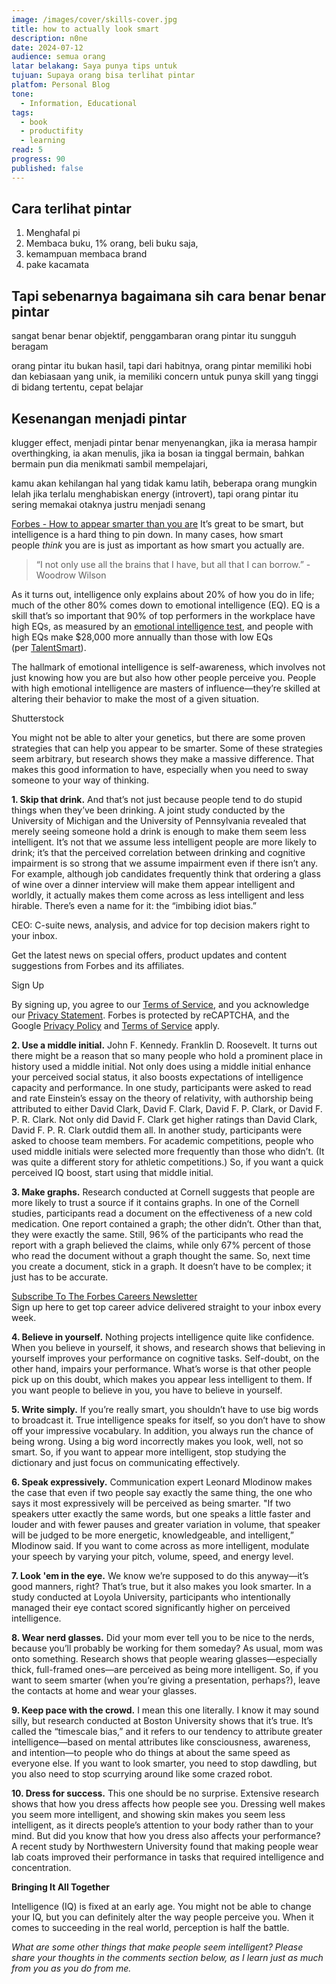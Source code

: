 ```yaml
---
image: /images/cover/skills-cover.jpg
title: how to actually look smart
description: n0ne
date: 2024-07-12
audience: semua orang
latar belakang: Saya punya tips untuk
tujuan: Supaya orang bisa terlihat pintar
platfom: Personal Blog
tone:
  - Information, Educational
tags:
  - book
  - productifity
  - learning
read: 5
progress: 90
published: false
---
```

## Cara terlihat pintar
1. Menghafal pi 
2. Membaca buku, 1% orang, beli buku saja, 
3. kemampuan membaca brand
4. pake kacamata

## Tapi sebenarnya bagaimana sih cara benar benar pintar
sangat benar benar objektif, penggambaran orang pintar itu sungguh beragam

orang pintar itu bukan hasil, tapi dari habitnya, orang pintar memiliki hobi dan kebiasaan yang unik, ia memiliki concern untuk punya skill yang tinggi di bidang tertentu, cepat belajar

## Kesenangan menjadi pintar
klugger effect, menjadi pintar benar menyenangkan, jika ia merasa hampir overthingking, ia akan menulis, jika ia bosan ia tinggal bermain, bahkan bermain pun dia menikmati sambil mempelajari, 

kamu akan kehilangan hal yang tidak kamu latih, beberapa orang mungkin lelah jika terlalu menghabiskan energy (introvert), tapi orang pintar itu sering memakai otaknya justru menjadi senang

[Forbes - How to appear smarter than you are](https://www.forbes.com/sites/travisbradberry/2017/01/03/ten-guaranteed-ways-to-appear-smarter-than-you-are/)
It’s great to be smart, but intelligence is a hard thing to pin down. In many cases, how smart people _think_ you are is just as important as how smart you actually are.

> “I not only use all the brains that I have, but all that I can borrow.” -Woodrow Wilson

As it turns out, intelligence only explains about 20% of how you do in life; much of the other 80% comes down to emotional intelligence (EQ). EQ is a skill that’s so important that 90% of top performers in the workplace have high EQs, as measured by an [emotional intelligence test](http://www.talentsmart.com/test/), and people with high EQs make $28,000 more annually than those with low EQs (per [TalentSmart](http://www.talentsmart.com/)).

The hallmark of emotional intelligence is self-awareness, which involves not just knowing how you are but also how other people perceive you. People with high emotional intelligence are masters of influence—they’re skilled at altering their behavior to make the most of a given situation.

Shutterstock

You might not be able to alter your genetics, but there are some proven strategies that can help you appear to be smarter. Some of these strategies seem arbitrary, but research shows they make a massive difference. That makes this good information to have, especially when you need to sway someone to your way of thinking.

**1. Skip that drink.** And that’s not just because people tend to do stupid things when they’ve been drinking. A joint study conducted by the University of Michigan and the University of Pennsylvania revealed that merely seeing someone hold a drink is enough to make them seem less intelligent. It’s not that we assume less intelligent people are more likely to drink; it’s that the perceived correlation between drinking and cognitive impairment is so strong that we assume impairment even if there isn’t any. For example, although job candidates frequently think that ordering a glass of wine over a dinner interview will make them appear intelligent and worldly, it actually makes them come across as less intelligent and less hirable. There’s even a name for it: the “imbibing idiot bias.”

CEO: C-suite news, analysis, and advice for top decision makers right to your inbox.

Get the latest news on special offers, product updates and content suggestions from Forbes and its affiliates.

Sign Up

By signing up, you agree to our [Terms of Service](https://www.forbes.com/terms-and-conditions), and you acknowledge our [Privacy Statement](https://www.forbes.com/privacy). Forbes is protected by reCAPTCHA, and the Google [Privacy Policy](https://policies.google.com/privacy) and [Terms of Service](https://policies.google.com/terms) apply.

**2. Use a middle initial.** John F. Kennedy. Franklin D. Roosevelt. It turns out there might be a reason that so many people who hold a prominent place in history used a middle initial. Not only does using a middle initial enhance your perceived social status, it also boosts expectations of intelligence capacity and performance. In one study, participants were asked to read and rate Einstein’s essay on the theory of relativity, with authorship being attributed to either David Clark, David F. Clark, David F. P. Clark, or David F. P. R. Clark. Not only did David F. Clark get higher ratings than David Clark, David F. P. R. Clark outdid them all. In another study, participants were asked to choose team members. For academic competitions, people who used middle initials were selected more frequently than those who didn’t. (It was quite a different story for athletic competitions.) So, if you want a quick perceived IQ boost, start using that middle initial.

**3. Make graphs.** Research conducted at Cornell suggests that people are more likely to trust a source if it contains graphs. In one of the Cornell studies, participants read a document on the effectiveness of a new cold medication. One report contained a graph; the other didn’t. Other than that, they were exactly the same. Still, 96% of the participants who read the report with a graph believed the claims, while only 67% percent of those who read the document without a graph thought the same. So, next time you create a document, stick in a graph. It doesn’t have to be complex; it just has to be accurate.

[Subscribe To The Forbes Careers Newsletter](http://info.forbes.com/Forbes-Careers-Newsletter-Sign-Up.html)  
Sign up here to get top career advice delivered straight to your inbox every week.

**4. Believe in yourself.** Nothing projects intelligence quite like confidence. When you believe in yourself, it shows, and research shows that believing in yourself improves your performance on cognitive tasks. Self-doubt, on the other hand, impairs your performance. What’s worse is that other people pick up on this doubt, which makes you appear less intelligent to them. If you want people to believe in you, you have to believe in yourself.

**5. Write simply.** If you’re really smart, you shouldn’t have to use big words to broadcast it. True intelligence speaks for itself, so you don’t have to show off your impressive vocabulary. In addition, you always run the chance of being wrong. Using a big word incorrectly makes you look, well, not so smart. So, if you want to appear more intelligent, stop studying the dictionary and just focus on communicating effectively.

**6. Speak expressively.** Communication expert Leonard Mlodinow makes the case that even if two people say exactly the same thing, the one who says it most expressively will be perceived as being smarter. "If two speakers utter exactly the same words, but one speaks a little faster and louder and with fewer pauses and greater variation in volume, that speaker will be judged to be more energetic, knowledgeable, and intelligent,” Mlodinow said. If you want to come across as more intelligent, modulate your speech by varying your pitch, volume, speed, and energy level.

**7. Look 'em in the eye.** We know we’re supposed to do this anyway—it’s good manners, right? That’s true, but it also makes you look smarter. In a study conducted at Loyola University, participants who intentionally managed their eye contact scored significantly higher on perceived intelligence.

**8. Wear nerd glasses.** Did your mom ever tell you to be nice to the nerds, because you’ll probably be working for them someday? As usual, mom was onto something. Research shows that people wearing glasses—especially thick, full-framed ones—are perceived as being more intelligent. So, if you want to seem smarter (when you’re giving a presentation, perhaps?), leave the contacts at home and wear your glasses.

**9. Keep pace with the crowd.** I mean this one literally. I know it may sound silly, but research conducted at Boston University shows that it’s true. It’s called the “timescale bias,” and it refers to our tendency to attribute greater intelligence—based on mental attributes like consciousness, awareness, and intention—to people who do things at about the same speed as everyone else. If you want to look smarter, you need to stop dawdling, but you also need to stop scurrying around like some crazed robot.

**10. Dress for success.** This one should be no surprise. Extensive research shows that how you dress affects how people see you. Dressing well makes you seem more intelligent, and showing skin makes you seem less intelligent, as it directs people’s attention to your body rather than to your mind. But did you know that how you dress also affects your performance? A recent study by Northwestern University found that making people wear lab coats improved their performance in tasks that required intelligence and concentration.

**Bringing It All Together**

Intelligence (IQ) is fixed at an early age. You might not be able to change your IQ, but you can definitely alter the way people perceive you. When it comes to succeeding in the real world, perception is half the battle.

_What are some other things that make people seem intelligent? Please share your thoughts in the comments section below, as I learn just as much from you as you do from me._